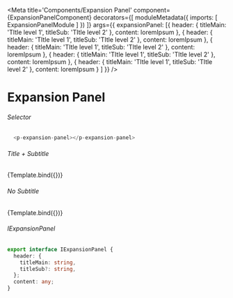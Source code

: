 
<Meta title='Components/Expansion Panel'
  component={ExpansionPanelComponent}
  decorators={[
    moduleMetadata({
      imports: [
        ExpansionPanelModule
      ]
    })
  ]}
  args={{ 
    expansionPanel: [{
      header: { titleMain: 'TItle level 1', titleSub: 'TItle level 2' },
      content: loremIpsum
    },
    {
      header: { titleMain: 'TItle level 1', titleSub: 'TItle level 2' },
      content: loremIpsum
    },
    {
      header: { titleMain: 'TItle level 1', titleSub: 'TItle level 2' },
      content: loremIpsum
    },
    {
      header: { titleMain: 'TItle level 1', titleSub: 'TItle level 2' },
      content: loremIpsum
    },
    {
      header: { titleMain: 'TItle level 1', titleSub: 'TItle level 2' },
      content: loremIpsum
    }
   ]
  }}
/>


# Expansion Panel

###### Selector
```ts
  <p-expansion-panel></p-expansion-panel>
```
###### Title + Subtitle
<Canvas>
  <Story name="Subtitle"
    args={{
    }}>
    {Template.bind({})}
  </Story>
</Canvas>

###### No Subtitle
<Canvas>
  <Story name="No Subtitle"
    args={{
      expansionPanel: [{
        header: { titleMain: 'TItle level 1' },
        content: loremIpsum
      },
      {
        header: { titleMain: 'TItle level 1' },
        content: loremIpsum
      },
      {
        header: { titleMain: 'TItle level 1' },
        content: loremIpsum
      },
      {
        header: { titleMain: 'TItle level 1' },
        content: loremIpsum
      },
      {
        header: { titleMain: 'TItle level 1' },
        content: loremIpsum
      }
    ]
    }}>
    {Template.bind({})}
  </Story>
</Canvas>


###### IExpansionPanel
```ts
export interface IExpansionPanel {
  header: {
    titleMain: string,
    titleSub?: string,
  };
  content: any;
}
```